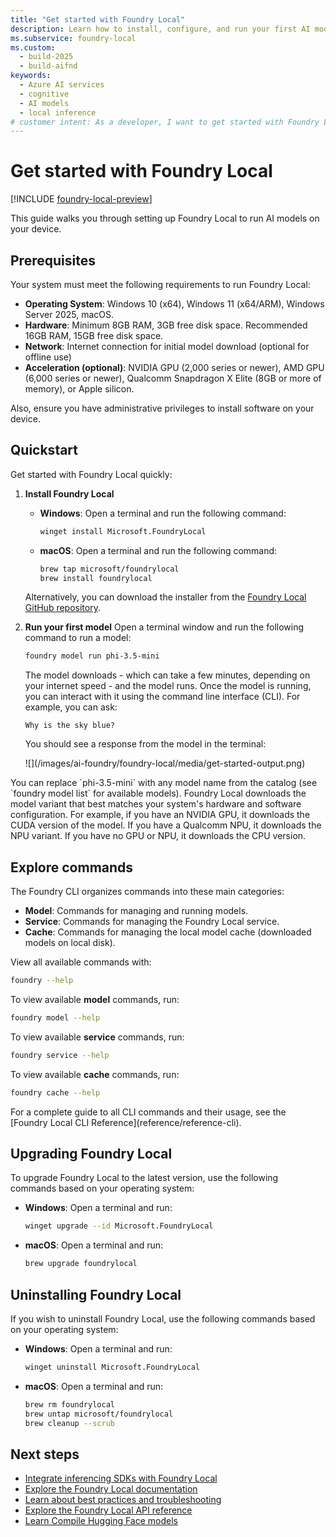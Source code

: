 ```yaml
---
title: "Get started with Foundry Local"
description: Learn how to install, configure, and run your first AI model with Foundry Local
ms.subservice: foundry-local
ms.custom:
  - build-2025
  - build-aifnd
keywords:
  - Azure AI services
  - cognitive
  - AI models
  - local inference
# customer intent: As a developer, I want to get started with Foundry Local so that I can run AI models locally.
---
```


# Get started with Foundry Local

[!INCLUDE [foundry-local-preview](./includes/foundry-local-preview)]

This guide walks you through setting up Foundry Local to run AI models on your device. 

## Prerequisites

Your system must meet the following requirements to run Foundry Local:

- **Operating System**: Windows 10 (x64), Windows 11 (x64/ARM), Windows Server 2025, macOS.
- **Hardware**: Minimum 8GB RAM, 3GB free disk space. Recommended 16GB RAM, 15GB free disk space.
- **Network**: Internet connection for initial model download (optional for offline use)
- **Acceleration (optional)**: NVIDIA GPU (2,000 series or newer), AMD GPU (6,000 series or newer), Qualcomm Snapdragon X Elite (8GB or more of memory), or Apple silicon.

Also, ensure you have administrative privileges to install software on your device.

## Quickstart

Get started with Foundry Local quickly:

1. **Install Foundry Local** 
    - **Windows**: Open a terminal and run the following command:
        ```bash
        winget install Microsoft.FoundryLocal
        ```
    - **macOS**: Open a terminal and run the following command:
        ```bash
        brew tap microsoft/foundrylocal
        brew install foundrylocal
        ```
    Alternatively, you can download the installer from the [Foundry Local GitHub repository](https://aka.ms/foundry-local-installer).

1. **Run your first model** Open a terminal window and run the following command to run a model: 

    ```bash
    foundry model run phi-3.5-mini 
    ```
    
    The model downloads - which can take a few minutes, depending on your internet speed - and the model runs. Once the model is running, you can interact with it using the command line interface (CLI). For example, you can ask:

    ```text
    Why is the sky blue?
    ```

    You should see a response from the model in the terminal:
    <Frame>
        ![](/images/ai-foundry/foundry-local/media/get-started-output.png)
    </Frame>
    

<Tip>
You can replace `phi-3.5-mini` with any model name from the catalog (see `foundry model list` for available models). Foundry Local downloads the model variant that best matches your system's hardware and software configuration. For example, if you have an NVIDIA GPU, it downloads the CUDA version of the model. If you have a Qualcomm NPU, it downloads the NPU variant. If you have no GPU or NPU, it downloads the CPU version.
</Tip>

## Explore commands

The Foundry CLI organizes commands into these main categories:

- **Model**: Commands for managing and running models.
- **Service**: Commands for managing the Foundry Local service.
- **Cache**: Commands for managing the local model cache (downloaded models on local disk).

View all available commands with:

```bash
foundry --help
```

To view available **model** commands, run:

```bash
foundry model --help
```
To view available **service** commands, run:

```bash
foundry service --help
```

To view available **cache** commands, run:

```bash
foundry cache --help
```

<Tip>
For a complete guide to all CLI commands and their usage, see the [Foundry Local CLI Reference](reference/reference-cli).
</Tip>

## Upgrading Foundry Local

To upgrade Foundry Local to the latest version, use the following commands based on your operating system:

- **Windows**: Open a terminal and run:
    ```bash
    winget upgrade --id Microsoft.FoundryLocal
    ```
- **macOS**: Open a terminal and run:
    ```bash
    brew upgrade foundrylocal
    ```

## Uninstalling Foundry Local

If you wish to uninstall Foundry Local, use the following commands based on your operating system:

- **Windows**: Open a terminal and run:
    ```bash
    winget uninstall Microsoft.FoundryLocal
    ```
- **macOS**: Open a terminal and run:
    ```bash
    brew rm foundrylocal
    brew untap microsoft/foundrylocal
    brew cleanup --scrub
    ```

## Next steps

- [Integrate inferencing SDKs with Foundry Local](how-to/how-to-integrate-with-inference-sdks)
- [Explore the Foundry Local documentation](index.yml)
- [Learn about best practices and troubleshooting](reference/reference-best-practice)
- [Explore the Foundry Local API reference](reference/reference-catalog-api)
- [Learn Compile Hugging Face models](how-to/how-to-compile-hugging-face-models)

